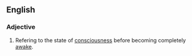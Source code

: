 ==English==

===Adjective===
{{en-adj|-}}

# Refering to the state of [[consciousness]] before becoming completely [[awake]].